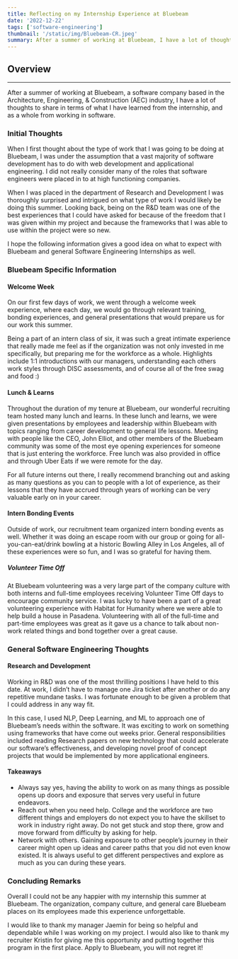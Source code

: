 ```yaml
---
title: Reflecting on my Internship Experience at Bluebeam
date: '2022-12-22'
tags: ['software-engineering']
thumbnail: '/static/img/Bluebeam-CR.jpeg'
summary: After a summer of working at Bluebeam, I have a lot of thoughts to share in terms of what I have learned from the internship.
---
```


## Overview

<TOCInline toc={props.toc} exclude="Overview" toHeading={2} />

---

After a summer of working at Bluebeam, a software company based in the Architecture, Engineering, & Construction (AEC) industry, I have a lot of thoughts to share in terms of what I have learned from the internship, and as a whole from working in software.

### Initial Thoughts

When I first thought about the type of work that I was going to be doing at Bluebeam, I was under the assumption that a vast majority of software development has to do with web development and applicational engineering. I did not really consider many of the roles that software engineers were placed in to at high functioning companies.

When I was placed in the department of Research and Development I was thoroughly surprised and intrigued on what type of work I would likely be doing this summer. Looking back, being on the R&D team was one of the best experiences that I could have asked for because of the freedom that I was given within my project and because the frameworks that I was able to use within the project were so new.

I hope the following information gives a good idea on what to expect with Bluebeam and general Software Engineering Internships as well.

### Bluebeam Specific Information

#### Welcome Week

On our first few days of work, we went through a welcome week experience, where each day, we would go through relevant training, bonding experiences, and general presentations that would prepare us for our work this summer.

Being a part of an intern class of six, it was such a great intimate experience that really made me feel as if the organization was not only invested in me specifically, but preparing me for the workforce as a whole. Highlights include 1:1 introductions with our managers, understanding each others work styles through DISC assessments, and of course all of the free swag and food :)

#### Lunch & Learns

Throughout the duration of my tenure at Bluebeam, our wonderful recruiting team hosted many lunch and learns. In these lunch and learns, we were given presentations by employees and leadership within Bluebeam with topics ranging from career development to general life lessons. Meeting with people like the CEO, John Elliot, and other members of the Bluebeam community was some of the most eye opening experiences for someone that is just entering the workforce. Free lunch was also provided in office and through Uber Eats if we were remote for the day.

For all future interns out there, I really recommend branching out and asking as many questions as you can to people with a lot of experience, as their lessons that they have accrued through years of working can be very valuable early on in your career.

#### Intern Bonding Events

Outside of work, our recruitment team organized intern bonding events as well. Whether it was doing an escape room with our group or going for all-you-can-eat/drink bowling at a historic Bowling Alley in Los Angeles, all of these experiences were so fun, and I was so grateful for having them.

##### Volunteer Time Off

At Bluebeam volunteering was a very large part of the company culture with both interns and full-time employees receiving Volunteer Time Off days to encourage community service. I was lucky to have been a part of a great volunteering experience with Habitat for Humanity where we were able to help build a house in Pasadena. Volunteering with all of the full-time and part-time employees was great as it gave us a chance to talk about non-work related things and bond together over a great cause.

### General Software Engineering Thoughts

#### Research and Development

Working in R&D was one of the most thrilling positions I have held to this date. At work, I didn’t have to manage one Jira ticket after another or do any repetitive mundane tasks. I was fortunate enough to be given a problem that I could address in any way fit.

In this case, I used NLP, Deep Learning, and ML to approach one of Bluebeam’s needs within the software. It was exciting to work on something using frameworks that have come out weeks prior. General responsibilities included reading Research papers on new technology that could accelerate our software’s effectiveness, and developing novel proof of concept projects that would be implemented by more applicational engineers.

#### Takeaways

- Always say yes, having the ability to work on as many things as possible opens up doors and exposure that serves very useful in future endeavors.
- Reach out when you need help. College and the workforce are two different things and employers do not expect you to have the skillset to work in industry right away. Do not get stuck and stop there, grow and move forward from difficulty by asking for help.
- Network with others. Gaining exposure to other people’s journey in their career might open up ideas and career paths that you did not even know existed. It is always useful to get different perspectives and explore as much as you can during these years.

### Concluding Remarks

Overall I could not be any happier with my internship this summer at Bluebeam. The organization, company culture, and general care Bluebeam places on its employees made this experience unforgettable.

I would like to thank my manager Jaemin for being so helpful and dependable while I was working on my project. I would also like to thank my recruiter Kristin for giving me this opportunity and putting together this program in the first place. Apply to Bluebeam, you will not regret it!
